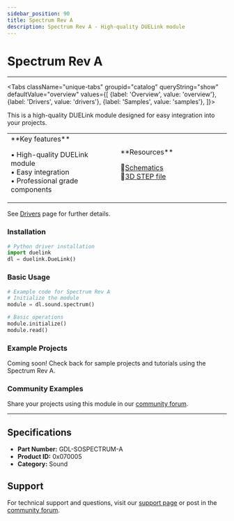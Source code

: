```yaml
---
sidebar_position: 90
title: Spectrum Rev A
description: Spectrum Rev A - High-quality DUELink module
---
```



# Spectrum Rev A

<ProductImageSelector 
  partNumber="sospectrum-a"
  productName="Spectrum Rev A"
/>

---

<Tabs className="unique-tabs" groupid="catalog" queryString="show" defaultValue="overview"
  values={[
    {label: 'Overview', value: 'overview'},
    {label: 'Drivers', value: 'drivers'},
    {label: 'Samples', value: 'samples'},
  ]}>

<TabItem value="overview">

This is a high-quality DUELink module designed for easy integration into your projects.

<table><td width='50%'>
**Key features**

• High-quality DUELink module<br/>
• Easy integration<br/>
• Professional grade components<br/>

</td><td width='50%'>
**Resources**
 
📄[Schematics](/sch/sospectrum-a.pdf)<br/>
🔩[3D STEP file](/3d/sospectrum-a.step)<br/>

</td></table>

</TabItem>

<TabItem value="drivers">

See [Drivers](../../engine/drivers) page for further details.

### Installation

```python
# Python driver installation
import duelink
dl = duelink.DueLink()
```

### Basic Usage

```python
# Example code for Spectrum Rev A
# Initialize the module
module = dl.sound.spectrum()

# Basic operations
module.initialize()
module.read()
```

</TabItem>

<TabItem value="samples">

### Example Projects

Coming soon! Check back for sample projects and tutorials using the Spectrum Rev A.

### Community Examples

Share your projects using this module in our [community forum](https://forums.ghielectronics.com).

</TabItem>

</Tabs>

---

## Specifications

- **Part Number:** GDL-SOSPECTRUM-A
- **Product ID:** 0x070005
- **Category:** Sound

## Support

For technical support and questions, visit our [support page](../../support) or post in the [community forum](https://forums.ghielectronics.com).

